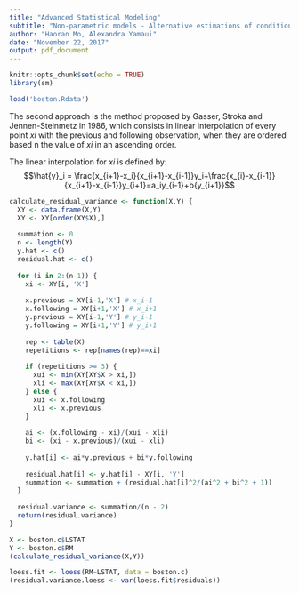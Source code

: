 ```yaml
---
title: "Advanced Statistical Modeling"
subtitle: "Non-parametric models - Alternative estimations of conditional variance"
author: "Haoran Mo, Alexandra Yamaui"
date: "November 22, 2017"
output: pdf_document
---
```


```r
knitr::opts_chunk$set(echo = TRUE)
library(sm)
```

```r
load('boston.Rdata')
```

The second approach is the method proposed by Gasser, Stroka and Jennen-Steinmetz in 1986, which consists in linear interpolation of every point $xi$ with the previous and following observation, when they are ordered based n the value of $xi$ in an ascending order.

The linear interpolation for $xi$ is defined by:
$$\hat{y}_i = \frac{x_{i+1}-x_i}{x_{i+1}-x_{i-1}}y_i+\frac{x_{i}-x_{i-1}}{x_{i+1}-x_{i-1}}y_{i+1}=a_iy_{i-1}+b{y_{i+1}}$$

```r
calculate_residual_variance <- function(X,Y) {
  XY <- data.frame(X,Y)
  XY <- XY[order(XY$X),]
  
  summation <- 0
  n <- length(Y)
  y.hat <- c()
  residual.hat <- c()
  
  for (i in 2:(n-1)) {
    xi <- XY[i, 'X']
    
    x.previous = XY[i-1,'X'] # x_i-1
    x.following = XY[i+1,'X'] # x_i+1
    y.previous = XY[i-1,'Y'] # y_i-1
    y.following = XY[i+1,'Y'] # y_i+1
    
    rep <- table(X)
    repetitions <- rep[names(rep)==xi]
    
    if (repetitions >= 3) {
      xui <- min(XY[XY$X > xi,])
      xli <- max(XY[XY$X < xi,])
    } else {
      xui <- x.following
      xli <- x.previous
    }
    
    ai <- (x.following - xi)/(xui - xli)
    bi <- (xi - x.previous)/(xui - xli)
    
    y.hat[i] <- ai*y.previous + bi*y.following
    
    residual.hat[i] <- y.hat[i] - XY[i, 'Y']
    summation <- summation + (residual.hat[i]^2/(ai^2 + bi^2 + 1))
  }
  
  residual.variance <- summation/(n - 2)
  return(residual.variance)
}

X <- boston.c$LSTAT
Y <- boston.c$RM
(calculate_residual_variance(X,Y))

loess.fit <- loess(RM~LSTAT, data = boston.c)
(residual.variance.loess <- var(loess.fit$residuals))

```